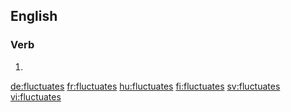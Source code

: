 {{also|fluctuâtes}}
==English==

===Verb===
{{head|en|verb form}}

# {{en-third-person singular of|fluctuate}}

[[de:fluctuates]]
[[fr:fluctuates]]
[[hu:fluctuates]]
[[fi:fluctuates]]
[[sv:fluctuates]]
[[vi:fluctuates]]